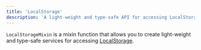 ```yaml
---
title: 'LocalStorage'
description: 'A light-weight and type-safe API for accessing LocalStorage.'
---
```



`LocalStorageMixin` is a mixin function that allows you to create light-weight and type-safe services for accessing [LocalStorage](https://developer.mozilla.org/en-US/docs/Web/API/Window/localStorage).

<TypeDoc />
